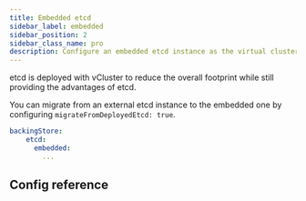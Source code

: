 ```yaml
---
title: Embedded etcd
sidebar_label: embedded
sidebar_position: 2
sidebar_class_name: pro
description: Configure an embedded etcd instance as the virtual cluster's backing store.
---
```



<ProAdmonition/>

etcd is deployed with vCluster to reduce the overall footprint while still providing the advantages of etcd.

You can migrate from an external etcd instance to the embedded one by configuring `migrateFromDeployedEtcd: true`.

```yaml
backingStore:
    etcd:
      embedded:
        ...
```

## Config reference

<ConfigReference/>